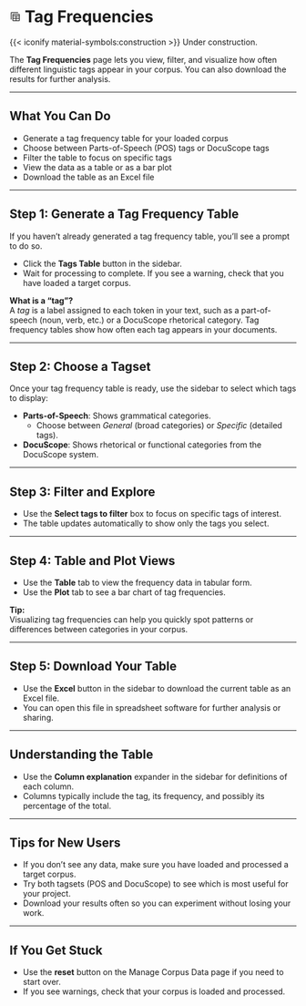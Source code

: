 # <svg xmlns="http://www.w3.org/2000/svg" height="20px" viewBox="0 -960 960 960" width="20px" fill="#434343"><path d="M312-96q-33 0-52.5-19.5T240-168v-480q0-33 19.5-52.5T312-720h480q33 0 52.5 19.5T864-648v480q0 33-19.5 52.5T792-96H312Zm0-72h204v-132H312v132Zm276 0h204v-132H588v132ZM96-240v-552.45q0-32.55 19.5-52.05t52.05-19.5H720v72H168v552H96Zm216-132h204v-132H312v132Zm276 0h204v-132H588v132ZM312-576h480v-72H312v72Z"/></svg> Tag Frequencies {.unnumbered}

{{< iconify material-symbols:construction >}} Under construction.

The **Tag Frequencies** page lets you view, filter, and visualize how often different linguistic tags appear in your corpus. You can also download the results for further analysis.

---

## What You Can Do

- Generate a tag frequency table for your loaded corpus
- Choose between Parts-of-Speech (POS) tags or DocuScope tags
- Filter the table to focus on specific tags
- View the data as a table or as a bar plot
- Download the table as an Excel file

---

## Step 1: Generate a Tag Frequency Table

If you haven’t already generated a tag frequency table, you’ll see a prompt to do so.

- Click the **Tags Table** button in the sidebar.
- Wait for processing to complete. If you see a warning, check that you have loaded a target corpus.

::: {.callout-important}
**What is a "tag"?**  
A *tag* is a label assigned to each token in your text, such as a part-of-speech (noun, verb, etc.) or a DocuScope rhetorical category. Tag frequency tables show how often each tag appears in your documents.
:::

---

## Step 2: Choose a Tagset

Once your tag frequency table is ready, use the sidebar to select which tags to display:

- **Parts-of-Speech**: Shows grammatical categories.
  - Choose between *General* (broad categories) or *Specific* (detailed tags).
- **DocuScope**: Shows rhetorical or functional categories from the DocuScope system.

---

## Step 3: Filter and Explore

- Use the **Select tags to filter** box to focus on specific tags of interest.
- The table updates automatically to show only the tags you select.

---

## Step 4: Table and Plot Views

- Use the **Table** tab to view the frequency data in tabular form.
- Use the **Plot** tab to see a bar chart of tag frequencies.

::: {.callout-tip}
**Tip:**  
Visualizing tag frequencies can help you quickly spot patterns or differences between categories in your corpus.
:::

---

## Step 5: Download Your Table

- Use the **Excel** button in the sidebar to download the current table as an Excel file.
- You can open this file in spreadsheet software for further analysis or sharing.

---

## Understanding the Table

- Use the **Column explanation** expander in the sidebar for definitions of each column.
- Columns typically include the tag, its frequency, and possibly its percentage of the total.

---

## Tips for New Users

::: {.callout-tip}
- If you don’t see any data, make sure you have loaded and processed a target corpus.
- Try both tagsets (POS and DocuScope) to see which is most useful for your project.
- Download your results often so you can experiment without losing your work.
:::

---

## If You Get Stuck

::: {.callout-important}
- Use the **reset** button on the Manage Corpus Data page if you need to start over.
- If you see warnings, check that your corpus is loaded and processed.
:::